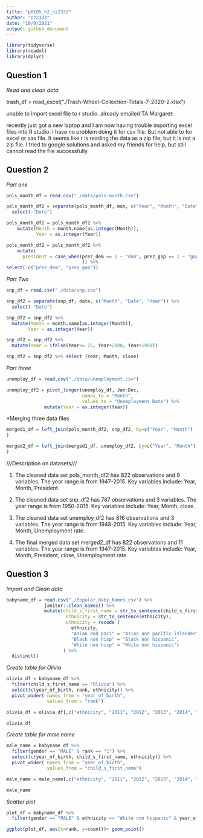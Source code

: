 ```yaml
---
title: "p8105_h2_nz2333"
author: "nz2333"
date: "10/9/2021"
output: github_document
---
```


```r
library(tidyverse)
library(readxl)
library(dplyr)
```

## Question 1 
_Read and clean data_


trash_df = read_excel("./Trash-Wheel-Collection-Totals-7-2020-2.xlsx")


unable to import excel file to r studio. already emailed TA Margaret:

recently just got a new laptop and I am now having trouble importing excel files into R studio. I have no problem doing it for csv file. But not able to for excel or sas file. It seems like r is reading the data as a zip file, but it is not a zip file. I tried to google solutions and asked my friends for help, but still cannot read the file successfully.

## Question 2
_Part one_
```r
pols_month_df = read.csv("./data/pols-month.csv")
```

```r
pols_month_df2 = separate(pols_month_df, mon, c("Year", "Month", "Date")) %>%
  select(-"Date")
```

```r
pols_month_df2 = pols_month_df2 %>% 
    mutate(Month = month.name[as.integer(Month)], 
           Year = as.integer(Year))
```

```r
pols_month_df2 = pols_month_df2 %>%
    mutate(
      president = case_when(prez_dem == 1 ~ "dem", prez_gop == 1 ~ "gop"
                            )) %>%
select(-c("prez_dem", "prez_gop"))
```

_Part Two_
```r
snp_df = read.csv("./data/snp.csv")
```

```r
snp_df2 = separate(snp_df, date, c("Month", "Date", "Year")) %>%
  select(-"Date")
```

```r
snp_df2 = snp_df2 %>%
  mutate(Month = month.name[as.integer(Month)], 
        Year = as.integer(Year))
```
```r
snp_df2 = snp_df2 %>%
  mutate(Year = ifelse(Year<= 15, Year+2000, Year+1900))
```

```r
snp_df2 = snp_df2 %>% select (Year, Month, close)
```

_Part three_
```r
unemploy_df = read.csv("./data/unemployment.csv")
```

```r
unemploy_df2 = pivot_longer(unemploy_df, Jan:Dec,
                            names_to = "Month",
                            values_to = "Unemployment Rate") %>%
              mutate(Year = as.integer(Year))
```

*Merging three data files
```r
merged1_df = left_join(pols_month_df2, snp_df2, by=c("Year", "Month")
)
```
```r
merged2_df = left_join(merged1_df, unemploy_df2, by=c("Year", "Month")
)
```

///Description on datasets///

1. The cleaned data set pols_month_df2 has 822 observations and 9 variables. 
The year range is from 1947-2015. 
Key variables include: Year, Month, President. 

2. The cleaned data set snp_df2 has 787 observations and 3 variables. 
The year range is from 1950-2015. 
Key variables include: Year, Month, close. 

3. The cleaned data set unemploy_df2 has 816 observations and 3 variables. 
The year range is from 1948-2015. 
Key variables include: Year, Month, Unemployment rate. 

4. The final merged data set merged2_df has 822 observations and 11 variables. 
The year range is from 1947-2015. 
Key variables include: Year, Month, President, close, Unemployment rate. 

## Question 3
_Import and Clean data_
```r
babyname_df = read.csv("./Popular_Baby_Names.csv") %>%
              janitor::clean_names() %>%
              mutate(child_s_first_name = str_to_sentence(child_s_first_name), 
                      ethnicity = str_to_sentence(ethnicity), 
                      ethnicity = recode (
                        ethnicity, 
                        "Asian and paci" = "Asian and pacific islander", 
                        "Black non hisp" = "Black non hispanic", 
                        "White non hisp" = "White non hispanic")
                     ) %>%
  distinct()
```

_Create table for Olivia_
```r
olivia_df = babyname_df %>%
  filter(child_s_first_name == "Olivia") %>%
  select(c(year_of_birth, rank, ethnicity)) %>%
  pivot_wider( names_from = "year_of_birth", 
               values_from = "rank")
```

```r
olivia_df = olivia_df[,c("ethnicity", "2011", "2012", "2013", "2014", "2015", "2016")]
```

```r
olivia_df
```

_Create table for male name_
```r
male_name = babyname_df %>%
  filter(gender == "MALE" & rank == "1") %>%
  select(c(year_of_birth, child_s_first_name, ethnicity)) %>%
  pivot_wider( names_from = "year_of_birth", 
               values_from = "child_s_first_name")
```

```r
male_name = male_name[,c("ethnicity", "2011", "2012", "2013", "2014", "2015", "2016")]
```

```r
male_name
```

_Scatter plot_
```r
plot_df = babyname_df %>%
  filter(gender == "MALE" & ethnicity == "White non hispanic" & year_of_birth == "2016")
```

```r
ggplot(plot_df, aes(x=rank, y=count))+ geom_point()
```








